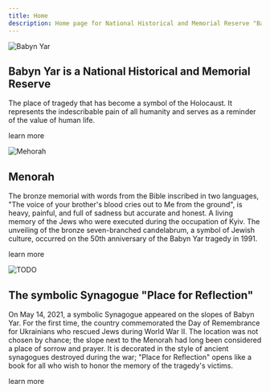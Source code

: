 ```yaml
---
title: Home
description: Home page for National Historical and Memorial Reserve "Babyn Yar"
---
```


<Image src="/assets/main/img_0.webp" alt="Babyn Yar" />

## Babyn Yar is a National Historical and Memorial Reserve

The place of tragedy that has become a symbol of the Holocaust.
It represents the indescribable pain of all humanity and serves
as a reminder of the value of human life.

<LinkButton href="#">learn more</LinkButton>

<Image src="/assets/main/img_1.webp" alt="Mehorah" />

## Menorah

The bronze memorial with words from the Bible inscribed in two languages,
"The voice of your brother's blood cries out to Me from the ground",
is heavy, painful, and full of sadness but accurate and honest. A living
memory of the Jews who were executed during the occupation of Kyiv.
The unveiling of the bronze seven-branched candelabrum, a symbol of Jewish
culture, occurred on the 50th anniversary of the Babyn Yar tragedy in 1991.

<LinkButton href="#">learn more</LinkButton>

<Image src="/assets/main/img_2.webp" alt="TODO" />

## The symbolic Synagogue "Place for Reflection"

On May 14, 2021, a symbolic Synagogue appeared on the slopes of Babyn Yar. 
For the first time, the country commemorated the Day of Remembrance for Ukrainians
who rescued Jews during World War II. The location was not chosen by chance;
the slope next to the Menorah had long been considered a place of sorrow and prayer. 
It is decorated in the style of ancient synagogues destroyed during the war;
"Place for Reflection" opens like a book for all who wish to honor the memory of
the tragedy's victims.

<LinkButton href="#">learn more</LinkButton>

